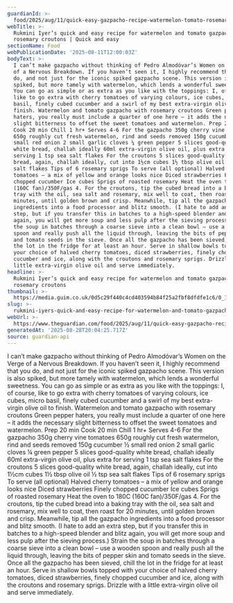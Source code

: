 ```yaml
---
guardianId: >-
  food/2025/aug/11/quick-easy-gazpacho-recipe-watermelon-tomato-rosemary-croutons-rukmini-iyer
webTitle: >-
  Rukmini Iyer’s quick and easy recipe for watermelon and tomato gazpacho with
  rosemary croutons | Quick and easy
sectionName: Food
webPublicationDate: '2025-08-11T12:00:03Z'
bodyText: >-
  I can’t make gazpacho without thinking of Pedro Almodóvar’s Women on the Verge
  of a Nervous Breakdown. If you haven’t seen it, I highly recommend that you
  do, and not just for the iconic spiked gazpacho scene. This version is also
  spiked, but more tamely with watermelon, which lends a wonderful sweetness.
  You can go as simple or as extra as you like with the toppings: I, of course,
  like to go extra with cherry tomatoes of varying colours, ice cubes, micro
  basil, finely cubed cucumber and a swirl of my best extra-virgin olive oil to
  finish. Watermelon and tomato gazpacho with rosemary croutons Green pepper
  haters, you really must include a quarter of one here – it adds the necessary
  slight bitterness to offset the sweet tomatoes and watermelon. Prep 20 min
  Cook 20 min Chill 1 hr+ Serves 4-6 For the gazpacho 350g cherry vine tomatoes
  650g roughly cut fresh watermelon, rind and seeds removed 150g cucumber ½
  small red onion 2 small garlic cloves ¼ green pepper 5 slices good-quality
  white bread, challah ideally 60ml extra-virgin olive oil, plus extra for
  serving 1 tsp sea salt flakes For the croutons 5 slices good-quality white
  bread, again, challah ideally, cut into 1½cm cubes 1½ tbsp olive oil ½ tsp sea
  salt flakes Tips of 6 rosemary sprigs To serve (all optional) Halved cherry
  tomatoes – a mix of yellow and orange looks nice Diced strawberries Finely
  chopped cucumber Ice cubes Sprigs of roasted rosemary Heat the oven to 180C
  (160C fan)/350F/gas 4. For the croutons, tip the cubed bread into a baking
  tray with the oil, sea salt and rosemary, mix well to coat, then roast for 20
  minutes, until golden brown and crisp. Meanwhile, tip all the gazpacho
  ingredients into a food processor and blitz smooth. (I hate to add an extra
  step, but if you transfer this in batches to a high-speed blender and blitz
  again, you will get more soup and less pulp after the sieving process.) Strain
  the soup in batches through a coarse sieve into a clean bowl – use a wooden
  spoon and really push all the liquid through, leaving the bits of pepper skin
  and tomato seeds in the sieve. Once all the gazpacho has been sieved, chill
  the lot in the fridge for at least an hour. Serve in shallow bowls topped with
  your choice of halved cherry tomatoes, diced strawberries, finely chopped
  cucumber and ice, along with the croutons and rosemary sprigs. Drizzle with a
  little extra-virgin olive oil and serve immediately.
headline: >-
  Rukmini Iyer’s quick and easy recipe for watermelon and tomato gazpacho with
  rosemary croutons
thumbnail: >-
  https://media.guim.co.uk/0d5c29f440c4cd403594b84f25a2fbf8dfdfe1c6/0_1481_4983_3987/500.jpg
slug: >-
  rukmini-iyers-quick-and-easy-recipe-for-watermelon-and-tomato-gazpacho-with-rosemary-croutons-or-quick-and-easy
webUrl: >-
  https://www.theguardian.com/food/2025/aug/11/quick-easy-gazpacho-recipe-watermelon-tomato-rosemary-croutons-rukmini-iyer
generatedAt: '2025-08-28T20:04:25.717Z'
source: guardian-api
---
```

I can’t make gazpacho without thinking of Pedro Almodóvar’s Women on the Verge of a Nervous Breakdown. If you haven’t seen it, I highly recommend that you do, and not just for the iconic spiked gazpacho scene. This version is also spiked, but more tamely with watermelon, which lends a wonderful sweetness. You can go as simple or as extra as you like with the toppings: I, of course, like to go extra with cherry tomatoes of varying colours, ice cubes, micro basil, finely cubed cucumber and a swirl of my best extra-virgin olive oil to finish. Watermelon and tomato gazpacho with rosemary croutons Green pepper haters, you really must include a quarter of one here – it adds the necessary slight bitterness to offset the sweet tomatoes and watermelon. Prep 20 min Cook 20 min Chill 1 hr+ Serves 4-6 For the gazpacho 350g cherry vine tomatoes 650g roughly cut fresh watermelon, rind and seeds removed 150g cucumber ½ small red onion 2 small garlic cloves ¼ green pepper 5 slices good-quality white bread, challah ideally 60ml extra-virgin olive oil, plus extra for serving 1 tsp sea salt flakes For the croutons 5 slices good-quality white bread, again, challah ideally, cut into 1½cm cubes 1½ tbsp olive oil ½ tsp sea salt flakes Tips of 6 rosemary sprigs To serve (all optional) Halved cherry tomatoes – a mix of yellow and orange looks nice Diced strawberries Finely chopped cucumber Ice cubes Sprigs of roasted rosemary Heat the oven to 180C (160C fan)/350F/gas 4. For the croutons, tip the cubed bread into a baking tray with the oil, sea salt and rosemary, mix well to coat, then roast for 20 minutes, until golden brown and crisp. Meanwhile, tip all the gazpacho ingredients into a food processor and blitz smooth. (I hate to add an extra step, but if you transfer this in batches to a high-speed blender and blitz again, you will get more soup and less pulp after the sieving process.) Strain the soup in batches through a coarse sieve into a clean bowl – use a wooden spoon and really push all the liquid through, leaving the bits of pepper skin and tomato seeds in the sieve. Once all the gazpacho has been sieved, chill the lot in the fridge for at least an hour. Serve in shallow bowls topped with your choice of halved cherry tomatoes, diced strawberries, finely chopped cucumber and ice, along with the croutons and rosemary sprigs. Drizzle with a little extra-virgin olive oil and serve immediately.

